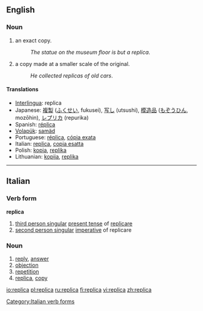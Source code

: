 ==English==

===Noun===
{{en-noun}}

# an exact copy.
#:''The statue on the museum floor is but a replica''.
# a copy made at a smaller scale of the original.
#:''He collected replicas of old cars''.

====Translations====
*[[Interlingua]]: replica
*Japanese: [[複製]] ([[ふくせい]], fukusei), [[写し]] (utsushi), [[模造品]] ([[もぞうひん]], mozōhin), [[レプリカ]] (repurika)
*Spanish: [[réplica]]
*[[Volapük]]: [[samäd]]
*Portuguese: [[réplica]], [[cópia exata]]
*Italian: [[replica]], [[copia esatta]]
*Polish: [[kopia]], [[replika]]
*Lithuanian: [[kopija]], [[replika]]

----

==Italian==

===Verb form===
'''replica'''

# [[third person singular]]  [[present tense]] of [[replicare]]
# [[second person singular]] [[imperative]] of replicare

===Noun===
{{it-noun|replic|f|a|he}}

# [[reply]], [[answer]]
# [[objection]]
# [[repetition]]
# [[replica]], [[copy]]

[[Category:Italian verb forms]]

[[io:replica]]
[[pl:replica]]
[[ru:replica]]
[[fi:replica]]
[[vi:replica]]
[[zh:replica]]